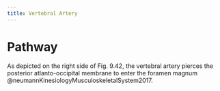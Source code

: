 ```yaml
---
title: Vertebral Artery
---
```


# Pathway

As depicted on the right side of Fig. 9.42, the vertebral artery pierces the posterior atlanto-occipital membrane to enter the foramen magnum @neumannKinesiologyMusculoskeletalSystem2017.